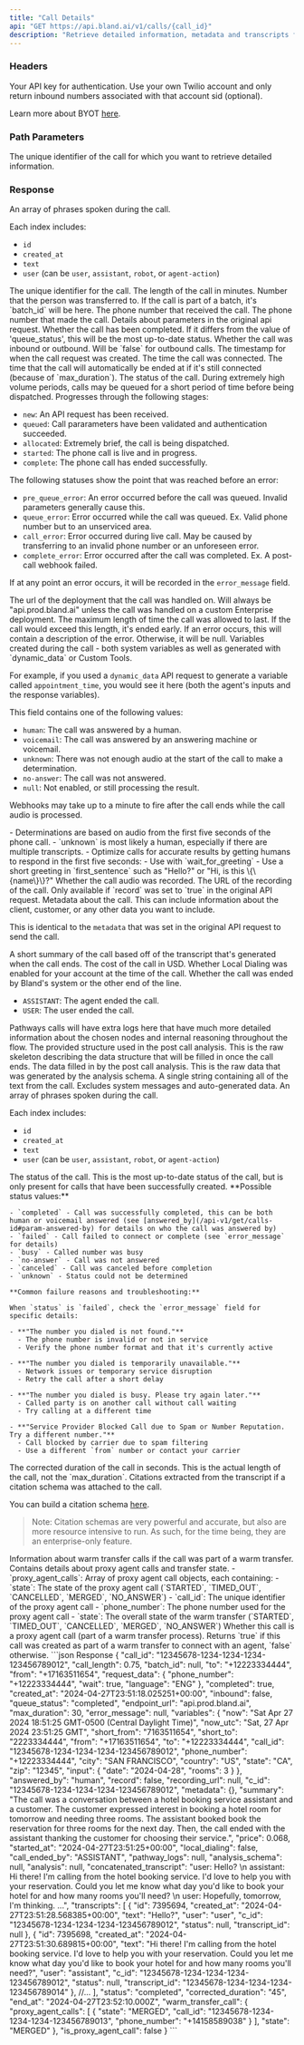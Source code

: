 ```yaml
---
title: "Call Details"
api: "GET https://api.bland.ai/v1/calls/{call_id}" 
description: "Retrieve detailed information, metadata and transcripts for a call."
---
```


### Headers

<ParamField header="authorization" type="string" required>
  Your API key for authentication.
</ParamField>

<ParamField header="encrypted_key" type="string">
  Use your own Twilio account and only return inbound numbers associated with that account sid (optional).

  Learn more about BYOT [here](/tutorials/custom-twilio).
</ParamField> 

### Path Parameters

<ParamField path="call_id" type="string" required>
  The unique identifier of the call for which you want to retrieve detailed information.
</ParamField>

### Response

<ResponseField name="transcripts" type="array of objects">
  An array of phrases spoken during the call. 
  
  Each index includes: 
  
  - `id`
  - `created_at` 
  - `text` 
  - `user` (can be `user`, `assistant`, `robot`, or `agent-action`)
</ResponseField>

<ResponseField name="call_id" type="number">
  The unique identifier for the call.
</ResponseField>

<ResponseField name="call_length" type="number">
  The length of the call in minutes.
</ResponseField>

<ResponseField name="transferred_to" type="string">
  Number that the person was transferred to.
</ResponseField>

<ResponseField name="batch_id" type="string">
  If the call is part of a batch, it's `batch_id` will be here.
</ResponseField>

<ResponseField name="to" type="string">
  The phone number that received the call.
</ResponseField>

<ResponseField name="from" type="string">
  The phone number that made the call.
</ResponseField>

<ResponseField name="request_data" type="object">
  Details about parameters in the original api request.
</ResponseField>

<ResponseField name="completed" type="boolean">
  Whether the call has been completed. If it differs from the value of 'queue_status', this will be the most up-to-date status.
</ResponseField>

<ResponseField name="inbound" type="boolean">
  Whether the call was inbound or outbound. Will be `false` for outbound calls.
</ResponseField>

<ResponseField name="created_at" type="string">
  The timestamp for when the call request was created.
</ResponseField>

<ResponseField name="started_at" type="string">
  The time the call was connected.
</ResponseField>

<ResponseField name="end_at" type="string">
  The time that the call will automatically be ended at if it's still connected (because of `max_duration`).
</ResponseField>

<ResponseField name="queue_status" type="string">
  The status of the call. During extremely high volume periods, calls may be queued for a short period of time before being dispatched.


  <Accordion title="Statuses:">
  Progresses through the following stages:

  - `new`: An API request has been received.
  - `queued`: Call pararameters have been validated and authentication succeeded. 
  - `allocated`: Extremely brief, the call is being dispatched.
  - `started`: The phone call is live and in progress.
  - `complete`: The phone call has ended successfully.
  
  The following statuses show the point that was reached before an error:

  - `pre_queue_error`: An error occurred before the call was queued. Invalid parameters generally cause this.
  - `queue_error`: Error occurred while the call was queued. Ex. Valid phone number but to an unserviced area.
  - `call_error`: Error occurred during live call. May be caused by transferring to an invalid phone number or an unforeseen error.
  - `complete_error`: Error occurred after the call was completed. Ex. A post-call webhook failed.

  If at any point an error occurs, it will be recorded in the `error_message` field.
  </Accordion>
</ResponseField>

<ResponseField name="endpoint_url" type="string">
  The url of the deployment that the call was handled on. Will always be "api.prod.bland.ai" unless the call was handled on a custom Enterprise deployment.
</ResponseField>

<ResponseField name="max_duration" type="number">
  The maximum length of time the call was allowed to last. If the call would exceed this length, it's ended early.
</ResponseField>

<ResponseField name="error_message" type="string">
  If an error occurs, this will contain a description of the error. Otherwise, it will be null.
</ResponseField>

<ResponseField name="variables" type="object">
  Variables created during the call - both system variables as well as generated with `dynamic_data` or Custom Tools.

  For example, if you used a `dynamic_data` API request to generate a variable called `appointment_time`, you would see it here (both the agent's inputs and the response variables).
</ResponseField>

<ResponseField name="answered_by" type="string">
  This field contains one of the following values:

  - `human`: The call was answered by a human.
  - `voicemail`: The call was answered by an answering machine or voicemail.
  - `unknown`: There was not enough audio at the start of the call to make a determination.
  - `no-answer`: The call was not answered.
  - `null`: Not enabled, or still processing the result.

  Webhooks may take up to a minute to fire after the call ends while the call audio is processed.

  <Accordion title="Notes:">
  - Determinations are based on audio from the first five seconds of the phone call.
  - `unknown` is most likely a human, especially if there are multiple transcripts.
  - Optimize calls for accurate results by getting humans to respond in the first five seconds:
    - Use with `wait_for_greeting`
    - Use a short greeting in `first_sentence` such as "Hello?" or "Hi, is this \{\{name\}\}?"
  </Accordion>
</ResponseField>

<ResponseField name="record" type="boolean">
  Whether the call audio was recorded.
</ResponseField>

<ResponseField name="recording_url" type="string">
  The URL of the recording of the call. Only available if `record` was set to `true` in the original API request.
</ResponseField>

<ResponseField name="metadata" type="object">
  Metadata about the call. This can include information about the client, customer, or any other data you want to include.

  This is identical to the `metadata` that was set in the original API request to send the call.
</ResponseField>

<ResponseField name="summary" type="string">
  A short summary of the call based off of the transcript that's generated when the call ends.
</ResponseField>

<ResponseField name="price" type="number">
  The cost of the call in USD.
</ResponseField>

<ResponseField name="local_dialing" type="boolean">
  Whether Local Dialing was enabled for your account at the time of the call.
</ResponseField>

<ResponseField name="call_ended_by" type="string">
  Whether the call was ended by Bland's system or the other end of the line.

  - `ASSISTANT`: The agent ended the call.
  - `USER`: The user ended the call.
</ResponseField>

<ResponseField name="pathway_logs" type="string">
  Pathways calls will have extra logs here that have much more detailed information about the chosen nodes and internal reasoning throughout the flow.
</ResponseField>

<ResponseField name="analysis_schema" type="object">
  The provided structure used in the post call analysis. This is the raw skeleton describing the data structure that will be filled in once the call ends.
</ResponseField>

<ResponseField name="analysis" type="object">
  The data filled in by the post call analysis. This is the raw data that was generated by the analysis schema.
</ResponseField>

<ResponseField name="concatenated_transcript" type="string">
  A single string containing all of the text from the call. Excludes system messages and auto-generated data.
</ResponseField>

<ResponseField name="transcripts" type="array of objects">
  An array of phrases spoken during the call. 
  
  Each index includes: 
  
  - `id`
  - `created_at` 
  - `text` 
  - `user` (can be `user`, `assistant`, `robot`, or `agent-action`)
</ResponseField>

<ResponseField name="status" type="string">
  The status of the call. This is the most up-to-date status of the call, but is only present for calls that have been successfully created.

  <Accordion title="Call Status Values">
    **Possible status values:**

    - `completed` - Call was successfully completed, this can be both human or voicemail answered (see [answered_by](/api-v1/get/calls-id#param-answered-by) for details on who the call was answered by)
    - `failed` - Call failed to connect or complete (see `error_message` for details)
    - `busy` - Called number was busy
    - `no-answer` - Call was not answered
    - `canceled` - Call was canceled before completion
    - `unknown` - Status could not be determined

    **Common failure reasons and troubleshooting:**

    When `status` is `failed`, check the `error_message` field for specific details:

    - **"The number you dialed is not found."** 
      - The phone number is invalid or not in service
      - Verify the phone number format and that it's currently active

    - **"The number you dialed is temporarily unavailable."** 
      - Network issues or temporary service disruption
      - Retry the call after a short delay

    - **"The number you dialed is busy. Please try again later."** 
      - Called party is on another call without call waiting
      - Try calling at a different time

    - **"Service Provider Blocked Call due to Spam or Number Reputation. Try a different number."** 
      - Call blocked by carrier due to spam filtering
      - Use a different `from` number or contact your carrier
  </Accordion>
</ResponseField>

<ResponseField name="corrected_duration" type="string">
  The corrected duration of the call in seconds. This is the actual length of the call, not the `max_duration`.
</ResponseField>

<ResponseField name="citations" type="array of objects">
  Citations extracted from the transcript if a citation schema was attached to the call.
  
   You can build a citation schema [here](https://app.bland.ai/dashboard/analytics?tab=citations).

  > Note: Citation schemas are very powerful and accurate, but also are more resource intensive to run. As such, for the time being, they are an enterprise-only feature.
</ResponseField>

<ResponseField name="warm_transfer_call" type="object">
  Information about warm transfer calls if the call was part of a warm transfer. Contains details about proxy agent calls and transfer state.

  <Expandable title="Structure">
  - `proxy_agent_calls`: Array of proxy agent call objects, each containing:
    - `state`: The state of the proxy agent call (`STARTED`, `TIMED_OUT`, `CANCELLED`, `MERGED`, `NO_ANSWER`)
    - `call_id`: The unique identifier of the proxy agent call
    - `phone_number`: The phone number used for the proxy agent call
  - `state`: The overall state of the warm transfer (`STARTED`, `TIMED_OUT`, `CANCELLED`, `MERGED`, `NO_ANSWER`)
  </Expandable>
</ResponseField>

<ResponseField name="is_proxy_agent_call" type="boolean">
  Whether this call is a proxy agent call (part of a warm transfer process). Returns `true` if this call was created as part of a warm transfer to connect with an agent, `false` otherwise.
</ResponseField>

<ResponseExample>
```json Response
{
    "call_id": "12345678-1234-1234-1234-123456789012",
    "call_length": 0.75,
    "batch_id": null,
    "to": "+12223334444",
    "from": "+17163511654",
    "request_data": {
        "phone_number": "+12223334444",
        "wait": true,
        "language": "ENG"
    },
    "completed": true,
    "created_at": "2024-04-27T23:51:18.025251+00:00",
    "inbound": false,
    "queue_status": "completed",
    "endpoint_url": "api.prod.bland.ai",
    "max_duration": 30,
    "error_message": null,
    "variables": {
        "now": "Sat Apr 27 2024 18:51:25 GMT-0500 (Central Daylight Time)",
        "now_utc": "Sat, 27 Apr 2024 23:51:25 GMT",
        "short_from": "7163511654",
        "short_to": "2223334444",
        "from": "+17163511654",
        "to": "+12223334444",
        "call_id": "12345678-1234-1234-1234-123456789012",
        "phone_number": "+12223334444",
        "city": "SAN FRANCISCO",
        "country": "US",
        "state": "CA",
        "zip": "12345",
        "input": {
            "date": "2024-04-28",
            "rooms": 3
        }
    },
    "answered_by": "human",
    "record": false,
    "recording_url": null,
    "c_id": "12345678-1234-1234-1234-123456789012",
    "metadata": {},
    "summary": "The call was a conversation between a hotel booking service assistant and a customer. The customer expressed interest in booking a hotel room for tomorrow and needing three rooms. The assistant booked book the reservation for three rooms for the next day. Then, the call ended with the assistant thanking the customer for choosing their service.",
    "price": 0.068,
    "started_at": "2024-04-27T23:51:25+00:00",
    "local_dialing": false,
    "call_ended_by": "ASSISTANT",
    "pathway_logs": null,
    "analysis_schema": null,
    "analysis": null,
    "concatenated_transcript": "user: Hello? \n assistant: Hi there! I'm calling from the hotel booking service. I'd love to help you with your reservation. Could you let me know what day you'd like to book your hotel for and how many rooms you'll need? \n user: Hopefully, tomorrow, I'm thinking. ...",
    "transcripts": [
        {
            "id": 7395694,
            "created_at": "2024-04-27T23:51:28.568385+00:00",
            "text": "Hello?",
            "user": "user",
            "c_id": "12345678-1234-1234-1234-123456789012",
            "status": null,
            "transcript_id": null
        },
        {
            "id": 7395698,
            "created_at": "2024-04-27T23:51:30.689815+00:00",
            "text": "Hi there! I'm calling from the hotel booking service. I'd love to help you with your reservation. Could you let me know what day you'd like to book your hotel for and how many rooms you'll need?",
            "user": "assistant",
            "c_id": "12345678-1234-1234-1234-123456789012",
            "status": null,
            "transcript_id": "12345678-1234-1234-1234-123456789014"
        },
        //...
    ],
    "status": "completed",
    "corrected_duration": "45",
    "end_at": "2024-04-27T23:52:10.000Z",
    "warm_transfer_call": {
        "proxy_agent_calls": [
            {
                "state": "MERGED",
                "call_id": "12345678-1234-1234-1234-123456789013",
                "phone_number": "+14158589038"
            }
        ],
        "state": "MERGED"
    },
    "is_proxy_agent_call": false
}
```
</ResponseExample>









